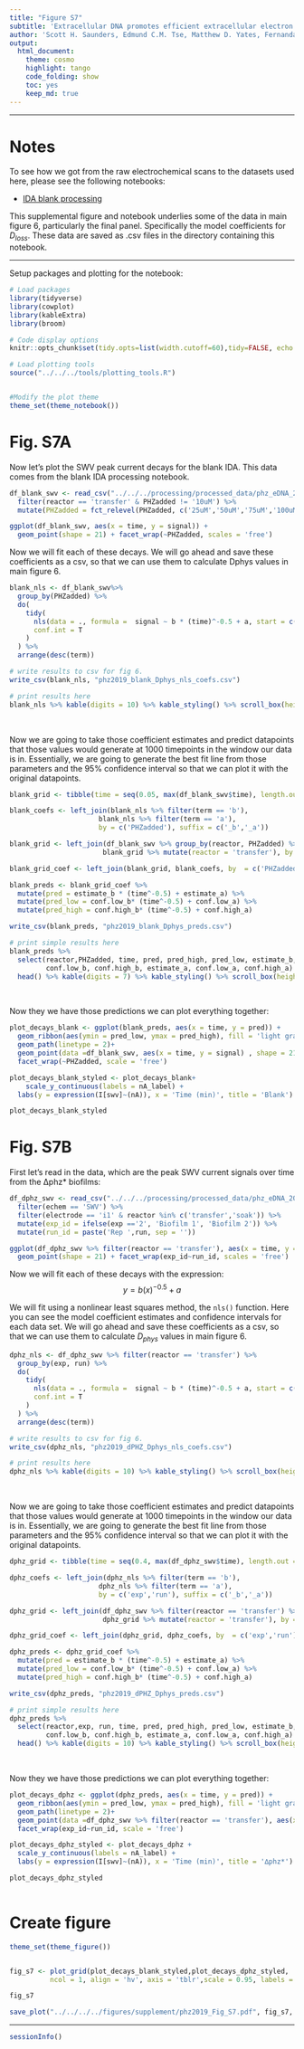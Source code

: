 ```yaml
---
title: "Figure S7"
subtitle: 'Extracellular DNA promotes efficient extracellular electron transfer by pyocyanin in *Pseudomonas aeruginosa* biofilms.'
author: 'Scott H. Saunders, Edmund C.M. Tse, Matthew D. Yates, Fernanda Jiménez-Otero, Jacqueline K. Barton, Leonard M. Tender and Dianne K. Newman'
output:
  html_document:
    theme: cosmo
    highlight: tango
    code_folding: show
    toc: yes
    keep_md: true
---
```


--------

# Notes

To see how we got from the raw electrochemical scans to the datasets used here, please see the following notebooks:

* [IDA blank processing](https://scott-saunders.github.io/phz_eDNA_2019/code/processing/IDA_blank/IDA_blank_processing.html)

This supplemental figure and notebook underlies some of the data in main figure 6, particularly the final panel. Specifically the model coefficients for $D_{loss}$. These data are saved as .csv files in the directory containing this notebook.

----

Setup packages and plotting for the notebook:

```r
# Load packages
library(tidyverse)
library(cowplot)
library(kableExtra)
library(broom)

# Code display options
knitr::opts_chunk$set(tidy.opts=list(width.cutoff=60),tidy=FALSE, echo = TRUE, message=FALSE, warning=FALSE, fig.align="center", fig.retina = 2)

# Load plotting tools
source("../../../tools/plotting_tools.R")


#Modify the plot theme
theme_set(theme_notebook())
```

# Fig. S7A

Now let's plot the SWV peak current decays for the blank IDA. This data comes from the blank IDA processing notebook.

```r

df_blank_swv <- read_csv("../../../processing/processed_data/phz_eDNA_2019_swv_blank_tran_time_signals.csv") %>% 
  filter(reactor == 'transfer' & PHZadded != '10uM') %>% 
  mutate(PHZadded = fct_relevel(PHZadded, c('25uM','50uM','75uM','100uM') ))

ggplot(df_blank_swv, aes(x = time, y = signal)) + 
  geom_point(shape = 21) + facet_wrap(~PHZadded, scales = 'free')
```

Now we will fit each of these decays. We will go ahead and save these coefficients as a csv, so that we can use them to calculate Dphys values in main figure 6.

```r
blank_nls <- df_blank_swv%>%
  group_by(PHZadded) %>% 
  do(
    tidy(
      nls(data = ., formula =  signal ~ b * (time)^-0.5 + a, start = c(b = 0.1, a = 1e-07) ),
      conf.int = T
    )
  ) %>% 
  arrange(desc(term))

# write results to csv for fig 6.
write_csv(blank_nls, "phz2019_blank_Dphys_nls_coefs.csv")

# print results here
blank_nls %>% kable(digits = 10) %>% kable_styling() %>% scroll_box(height = '300px')

```
<br>

Now we are going to take those coefficient estimates and predict datapoints that those values would generate at 1000 timepoints in the window our data is in. Essentially, we are going to generate the best fit line from those parameters and the 95% confidence interval so that we can plot it with the original datapoints.

```r
blank_grid <- tibble(time = seq(0.05, max(df_blank_swv$time), length.out = 1000))

blank_coefs <- left_join(blank_nls %>% filter(term == 'b'),
                      blank_nls %>% filter(term == 'a'), 
                      by = c('PHZadded'), suffix = c('_b','_a'))

blank_grid <- left_join(df_blank_swv %>% group_by(reactor, PHZadded) %>% summarise(),
                       blank_grid %>% mutate(reactor = 'transfer'), by = c('reactor'))

blank_grid_coef <- left_join(blank_grid, blank_coefs, by  = c('PHZadded'))

blank_preds <- blank_grid_coef %>% 
  mutate(pred = estimate_b * (time^-0.5) + estimate_a) %>% 
  mutate(pred_low = conf.low_b* (time^-0.5) + conf.low_a) %>% 
  mutate(pred_high = conf.high_b* (time^-0.5) + conf.high_a) 

write_csv(blank_preds, "phz2019_blank_Dphys_preds.csv")

# print simple results here
blank_preds %>% 
  select(reactor,PHZadded, time, pred, pred_high, pred_low, estimate_b, 
         conf.low_b, conf.high_b, estimate_a, conf.low_a, conf.high_a) %>% 
  head() %>% kable(digits = 7) %>% kable_styling() %>% scroll_box(height = '300px')
```
<br>

Now they we have those predictions we can plot everything together:

```r
plot_decays_blank <- ggplot(blank_preds, aes(x = time, y = pred)) + 
  geom_ribbon(aes(ymin = pred_low, ymax = pred_high), fill = 'light gray') +
  geom_path(linetype = 2)+
  geom_point(data =df_blank_swv, aes(x = time, y = signal) , shape = 21)+
  facet_wrap(~PHZadded, scale = 'free')

plot_decays_blank_styled <- plot_decays_blank+
    scale_y_continuous(labels = nA_label) +  
  labs(y = expression(I[swv]~(nA)), x = 'Time (min)', title = 'Blank')

plot_decays_blank_styled
```


# Fig. S7B

First let's read in the data, which are the peak SWV current signals over time from the ∆phz* biofilms:

```r
df_dphz_swv <- read_csv("../../../processing/processed_data/phz_eDNA_2019_signals_long.csv") %>% 
  filter(echem == 'SWV') %>% 
  filter(electrode == 'i1' & reactor %in% c('transfer','soak')) %>% 
  mutate(exp_id = ifelse(exp =='2', 'Biofilm 1', 'Biofilm 2')) %>% 
  mutate(run_id = paste('Rep ',run, sep = ''))

ggplot(df_dphz_swv %>% filter(reactor == 'transfer'), aes(x = time, y = signal)) + 
  geom_point(shape = 21) + facet_wrap(exp_id~run_id, scales = 'free')
```

Now we will fit each of these decays with the expression: 
$$y = b (x)^{-0.5} + a$$ 

We will fit using a nonlinear least squares method, the `nls()` function. Here you can see the model coefficient estimates and confidence intervals for each data set. We will go ahead and save these coefficients as a csv, so that we can use them to calculate $D_{phys}$ values in main figure 6.

```r
dphz_nls <- df_dphz_swv %>% filter(reactor == 'transfer') %>%
  group_by(exp, run) %>% 
  do(
    tidy(
      nls(data = ., formula =  signal ~ b * (time)^-0.5 + a, start = c(b = 0.1, a = 1e-07) ),
      conf.int = T
    )
  ) %>% 
  arrange(desc(term))

# write results to csv for fig 6.
write_csv(dphz_nls, "phz2019_dPHZ_Dphys_nls_coefs.csv")

# print results here
dphz_nls %>% kable(digits = 10) %>% kable_styling() %>% scroll_box(height = '300px')

```
<br>

Now we are going to take those coefficient estimates and predict datapoints that those values would generate at 1000 timepoints in the window our data is in. Essentially, we are going to generate the best fit line from those parameters and the 95% confidence interval so that we can plot it with the original datapoints.

```r
dphz_grid <- tibble(time = seq(0.4, max(df_dphz_swv$time), length.out = 1000))

dphz_coefs <- left_join(dphz_nls %>% filter(term == 'b'),
                      dphz_nls %>% filter(term == 'a'), 
                      by = c('exp','run'), suffix = c('_b','_a'))

dphz_grid <- left_join(df_dphz_swv %>% filter(reactor == 'transfer') %>% group_by(reactor, exp, run, exp_id, run_id) %>% summarise(),
                       dphz_grid %>% mutate(reactor = 'transfer'), by = c('reactor'))

dphz_grid_coef <- left_join(dphz_grid, dphz_coefs, by  = c('exp','run'))

dphz_preds <- dphz_grid_coef %>% 
  mutate(pred = estimate_b * (time^-0.5) + estimate_a) %>% 
  mutate(pred_low = conf.low_b* (time^-0.5) + conf.low_a) %>% 
  mutate(pred_high = conf.high_b* (time^-0.5) + conf.high_a) 

write_csv(dphz_preds, "phz2019_dPHZ_Dphys_preds.csv")

# print simple results here
dphz_preds %>% 
  select(reactor,exp, run, time, pred, pred_high, pred_low, estimate_b, 
         conf.low_b, conf.high_b, estimate_a, conf.low_a, conf.high_a) %>% 
  head() %>% kable(digits = 10) %>% kable_styling() %>% scroll_box(height = '300px')
```
<br>

Now they we have those predictions we can plot everything together:

```r
plot_decays_dphz <- ggplot(dphz_preds, aes(x = time, y = pred)) + 
  geom_ribbon(aes(ymin = pred_low, ymax = pred_high), fill = 'light gray') +
  geom_path(linetype = 2)+
  geom_point(data =df_dphz_swv %>% filter(reactor == 'transfer'), aes(x = time, y = signal) , shape = 21)+
  facet_wrap(exp_id~run_id, scale = 'free')

plot_decays_dphz_styled <- plot_decays_dphz + 
  scale_y_continuous(labels = nA_label) +  
  labs(y = expression(I[swv]~(nA)), x = 'Time (min)', title = '∆phz*')

plot_decays_dphz_styled
  
```




# Create figure

```r
theme_set(theme_figure())


fig_s7 <- plot_grid(plot_decays_blank_styled,plot_decays_dphz_styled,
          ncol = 1, align = 'hv', axis = 'tblr',scale = 0.95, labels = c('A','B'), label_size = 12)

fig_s7

save_plot("../../../../figures/supplement/phz2019_Fig_S7.pdf", fig_s7, base_height = 6, base_width = 5)

```

-----

```r

sessionInfo()

```
